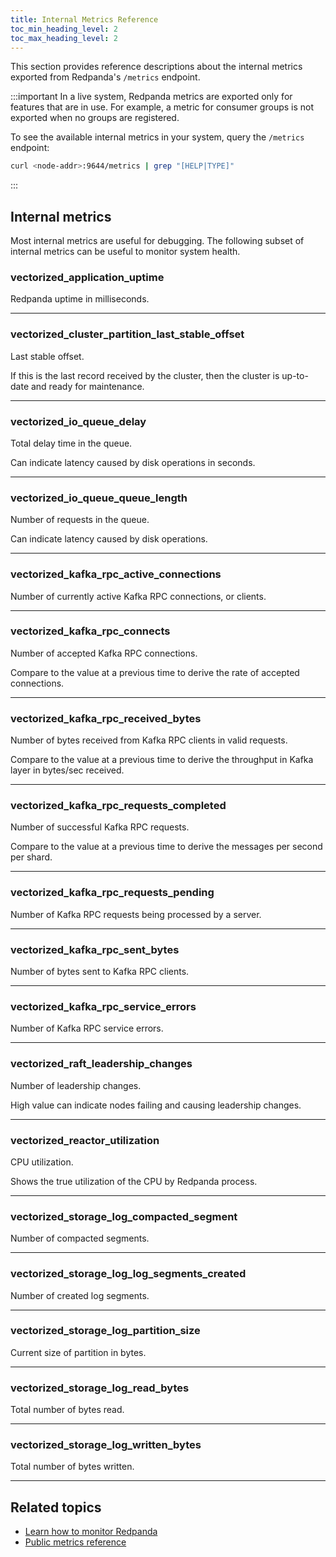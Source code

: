 ```yaml
---
title: Internal Metrics Reference
toc_min_heading_level: 2
toc_max_heading_level: 2
---
```


<head>
    <meta name="title" content="Internal Metrics Reference | Redpanda Docs"/>
    <meta name="description" content="Reference of Redpanda internal metrics exported from the `/metrics` Prometheus endpoint. Use internal metrics during development for detailed analysis, debugging, and troubleshooting."/>
</head>


This section provides reference descriptions about the internal metrics exported from Redpanda's `/metrics` endpoint.

<MetricsUsageTip/>

:::important
In a live system, Redpanda metrics are exported only for features that are in use. For example, a metric for consumer groups is not exported when no groups are registered. 

To see the available internal metrics in your system, query the `/metrics` endpoint:

```bash
curl <node-addr>:9644/metrics | grep "[HELP|TYPE]"
```
:::

## Internal metrics

Most internal metrics are useful for debugging. The following subset of internal metrics can be useful to monitor system health.

### vectorized_application_uptime

Redpanda uptime in milliseconds.

--- 

### vectorized_cluster_partition_last_stable_offset

Last stable offset.

If this is the last record received by the cluster, then the cluster is up-to-date and ready for maintenance.

---

### vectorized_io_queue_delay

Total delay time in the queue.

Can indicate latency caused by disk operations in seconds.

---

### vectorized_io_queue_queue_length

Number of requests in the queue. 

Can indicate latency caused by disk operations.

---

### vectorized_kafka_rpc_active_connections

Number of currently active Kafka RPC connections, or clients.

---

### vectorized_kafka_rpc_connects

Number of accepted Kafka RPC connections.

Compare to the value at a previous time to derive the rate of accepted connections.

---

### vectorized_kafka_rpc_received_bytes

Number of bytes received from Kafka RPC clients in valid requests.

Compare to the value at a previous time to derive the throughput in Kafka layer in bytes/sec received.

---

### vectorized_kafka_rpc_requests_completed 

Number of successful Kafka RPC requests.

Compare to the value at a previous time to derive the messages per second per shard.

---

### vectorized_kafka_rpc_requests_pending

Number of Kafka RPC requests being processed by a server.

---

### vectorized_kafka_rpc_sent_bytes

Number of bytes sent to Kafka RPC clients.

---

### vectorized_kafka_rpc_service_errors

Number of Kafka RPC service errors.

---

### vectorized_raft_leadership_changes

Number of leadership changes.

High value can indicate nodes failing and causing leadership changes.

---

### vectorized_reactor_utilization

CPU utilization. 

Shows the true utilization of the CPU by Redpanda process.

---

### vectorized_storage_log_compacted_segment

Number of compacted segments.

---

### vectorized_storage_log_log_segments_created

Number of created log segments.

---

### vectorized_storage_log_partition_size

Current size of partition in bytes.

---

### vectorized_storage_log_read_bytes

Total number of bytes read.

---
### vectorized_storage_log_written_bytes

Total number of bytes written.

---

## Related topics

- [Learn how to monitor Redpanda](../../manage/monitoring)
- [Public metrics reference](../public-metrics-reference)
